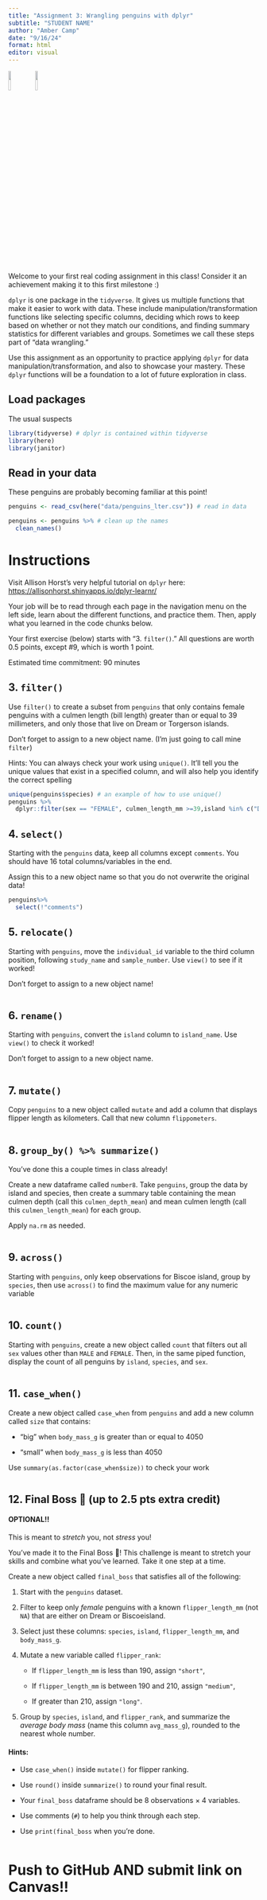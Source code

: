 ```yaml
---
title: "Assignment 3: Wrangling penguins with dplyr"
subtitle: "STUDENT NAME"
author: "Amber Camp"
date: "9/16/24"
format: html
editor: visual
---
```


![](https://allisonhorst.github.io/palmerpenguins/logo.png){width="10%"} ![](https://allisonhorst.shinyapps.io/dplyr-learnr/_w_85e0dbddadc74d638dede947bd3ea7e0/images/dplyr_hex.png){width="10%"}

Welcome to your first real coding assignment in this class! Consider it an achievement making it to this first milestone :)

`dplyr` is one package in the `tidyverse`. It gives us multiple functions that make it easier to work with data. These include manipulation/transformation functions like selecting specific columns, deciding which rows to keep based on whether or not they match our conditions, and finding summary statistics for different variables and groups. Sometimes we call these steps part of “data wrangling.”

Use this assignment as an opportunity to practice applying `dplyr` for data manipulation/transformation, and also to showcase your mastery. These `dplyr` functions will be a foundation to a lot of future exploration in class.

## Load packages

The usual suspects

```r
library(tidyverse) # dplyr is contained within tidyverse
library(here)
library(janitor)
```

## Read in your data

These penguins are probably becoming familiar at this point!

```r
penguins <- read_csv(here("data/penguins_lter.csv")) # read in data

penguins <- penguins %>% # clean up the names
  clean_names()

```

# Instructions

Visit Allison Horst's very helpful tutorial on `dplyr` here: <https://allisonhorst.shinyapps.io/dplyr-learnr/>

Your job will be to read through each page in the navigation menu on the left side, learn about the different functions, and practice them. Then, apply what you learned in the code chunks below.

Your first exercise (below) starts with "3. `filter()`." All questions are worth 0.5 points, except #9, which is worth 1 point.

Estimated time commitment: 90 minutes

## 3. `filter()`

Use `filter()` to create a subset from `penguins` that only contains female penguins with a culmen length (bill length) greater than or equal to 39 millimeters, and only those that live on Dream or Torgerson islands.

Don't forget to assign to a new object name. (I'm just going to call mine `filter`)

Hints: You can always check your work using `unique()`. It'll tell you the unique values that exist in a specified column, and will also help you identify the correct spelling

```r
unique(penguins$species) # an example of how to use unique()
penguins %>%
  dplyr::filter(sex == "FEMALE", culmen_length_mm >=39,island %in% c("Dream", "Torgerson") )

```

## 4. `select()`

Starting with the `penguins` data, keep all columns except `comments`. You should have 16 total columns/variables in the end.

Assign this to a new object name so that you do not overwrite the original data!

```r
penguins%>%
  select(!"comments")

```

## 5. `relocate()`

Starting with `penguins`, move the `individual_id` variable to the third column position, following `study_name` and `sample_number`. Use `view()` to see if it worked!

Don't forget to assign to a new object name!

```r


```

## 6. `rename()`

Starting with `penguins`, convert the `island` column to `island_name`. Use `view()` to check it worked!

Don't forget to assign to a new object name.

```r


```

## 7. `mutate()`

Copy `penguins` to a new object called `mutate` and add a column that displays flipper length as kilometers. Call that new column `flippometers`.

```r


```

## 8. `group_by() %>% summarize()`

You've done this a couple times in class already!

Create a new dataframe called `number8`. Take `penguins`, group the data by island and species, then create a summary table containing the mean culmen depth (call this `culmen_depth_mean`) and mean culmen length (call this `culmen_length_mean`) for each group.

Apply `na.rm` as needed.

```r


```

## 9. `across()`

Starting with `penguins`, only keep observations for Biscoe island, group by `species`, then use `across()` to find the maximum value for any numeric variable

```r


```

## 10. `count()`

Starting with `penguins`, create a new object called `count` that filters out all `sex` values other than `MALE` and `FEMALE`. Then, in the same piped function, display the count of all penguins by `island`, `species`, and `sex`.

```r


```

## 11. `case_when()`

Create a new object called `case_when` from `penguins` and add a new column called `size` that contains:

-   "big" when `body_mass_g` is greater than or equal to 4050

-   "small" when `body_mass_g` is less than 4050

Use `summary(as.factor(case_when$size))` to check your work

```r


```

## 12. Final Boss 🐧 (up to 2.5 pts extra credit)

#### OPTIONAL!!

This is meant to *stretch* you, not *stress* you!

You’ve made it to the Final Boss 🐧! This challenge is meant to stretch your skills and combine what you’ve learned. Take it one step at a time.

Create a new object called `final_boss` that satisfies all of the following:

1.  Start with the `penguins` dataset.

2.  Filter to keep only *female* penguins with a known `flipper_length_mm` (not `NA`) that are either on Dream or Biscoeisland.

3.  Select just these columns: `species`, `island`, `flipper_length_mm`, and `body_mass_g`.

4.  Mutate a new variable called `flipper_rank`:

    -   If `flipper_length_mm` is less than 190, assign `"short"`,

    -   If `flipper_length_mm` is between 190 and 210, assign `"medium"`,

    -   If greater than 210, assign `"long"`.

5.  Group by `species`, `island`, and `flipper_rank`, and summarize the *average body mass* (name this column `avg_mass_g`), rounded to the nearest whole number.

#### Hints:

-   Use `case_when()` inside `mutate()` for flipper ranking.

-   Use `round()` inside `summarize()` to round your final result.

-   Your `final_boss` dataframe should be 8 observations × 4 variables.

-   Use comments (`#`) to help you think through each step.

-   Use `print(final_boss` when you're done.

```r


```

# Push to GitHub AND submit link on Canvas!!
